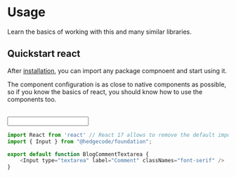 
# Usage

Learn the basics of working with this and many similar libraries.

## Quickstart react

After [installation](./get-started.mdx#installation), you can import any package compnoent and start using it.

The component configuration is as close to native components as possible, so if you know the basics of react, you should know how to use the components too.

<br />

<Input label="Label" />

```js copy showLineNumbers {2,5}
import React from 'react' // React 17 allows to remove the default import of react
import { Input } from "@hedgecode/foundation";

export default function BlogCommentTextarea {
    <Input type="textarea" label="Comment" classNames="font-serif" />
}

```